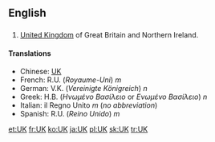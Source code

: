 ==English==

==={{initialism}}===

#[[United Kingdom]] of Great Britain and Northern Ireland.

====Translations====

*Chinese: [[UK]]
*French: R.U. (''Royaume-Uni'') ''m''
*German: V.K. (''Vereinigte Königreich'') ''n''
*Greek: Η.Β. (''Ηνωμένο Βασίλειο'' or ''Ενωμένο Βασίλειο'') ''n''
*Italian: il Regno Unito ''m'' (''no abbreviation'')
*Spanish: R.U. (''Reino Unido'') ''m''

[[et:UK]]
[[fr:UK]]
[[ko:UK]]
[[ja:UK]]
[[pl:UK]]
[[sk:UK]]
[[tr:UK]]